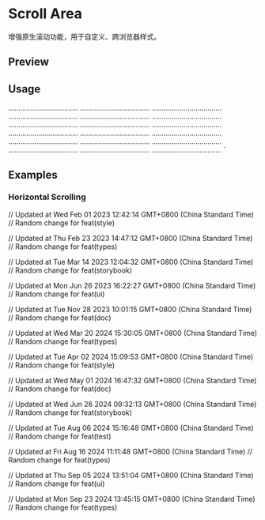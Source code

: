 

<Meta of={ScrollAreaStories} />

<RadixPrimitiveDocsButton name='scroll-area' />

# Scroll Area

增强原生滚动功能，用于自定义、跨浏览器样式。

## Preview

<Canvas of={ScrollAreaStories.Default} />

## Usage


  ................................... ...................................
  ................................... ...................................
  ................................... ...................................
  ................................... ...................................
  ................................... ...................................
  ................................... ...................................
  ................................... ...................................
  ................................... ...................................
  ................................... ...................................
</ScrollArea>`

<Source code={importCode} language='ts' dark />
<Source code={usageCode} language='tsx' dark />

## Examples

### Horizontal Scrolling

<Canvas of={ScrollAreaStories.HorizontalScrolling} />

// Updated at Wed Feb 01 2023 12:42:14 GMT+0800 (China Standard Time)
// Random change for feat(style)

// Updated at Thu Feb 23 2023 14:47:12 GMT+0800 (China Standard Time)
// Random change for feat(types)

// Updated at Tue Mar 14 2023 12:04:32 GMT+0800 (China Standard Time)
// Random change for feat(storybook)

// Updated at Mon Jun 26 2023 16:22:27 GMT+0800 (China Standard Time)
// Random change for feat(ui)

// Updated at Tue Nov 28 2023 10:01:15 GMT+0800 (China Standard Time)
// Random change for feat(doc)

// Updated at Wed Mar 20 2024 15:30:05 GMT+0800 (China Standard Time)
// Random change for feat(types)

// Updated at Tue Apr 02 2024 15:09:53 GMT+0800 (China Standard Time)
// Random change for feat(style)

// Updated at Wed May 01 2024 16:47:32 GMT+0800 (China Standard Time)
// Random change for feat(doc)

// Updated at Wed Jun 26 2024 09:32:13 GMT+0800 (China Standard Time)
// Random change for feat(storybook)

// Updated at Tue Aug 06 2024 15:16:48 GMT+0800 (China Standard Time)
// Random change for feat(test)

// Updated at Fri Aug 16 2024 11:11:48 GMT+0800 (China Standard Time)
// Random change for feat(types)

// Updated at Thu Sep 05 2024 13:51:04 GMT+0800 (China Standard Time)
// Random change for feat(ui)

// Updated at Mon Sep 23 2024 13:45:15 GMT+0800 (China Standard Time)
// Random change for feat(types)
